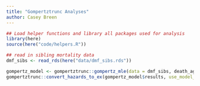 ```yaml
---
title: "Gompertztrunc Analyses"
author: Casey Breen 
---
```



```r
## Load helper functions and library all packages used for analysis
library(here)
source(here("code/helpers.R"))

## read in sibling mortality data 
dmf_sibs <- read_rds(here("data/dmf_sibs.rds"))
```


```r
gompertz_model <- gompertztrunc::gompertz_mle(data = dmf_sibs, death_age ~ ownershp + as.factor(byear))
gompertztrunc::convert_hazards_to_ex(gompertz_model$results, use_model_estimates = T)
```


